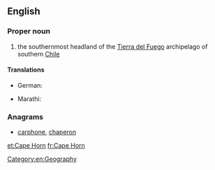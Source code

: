 ==English==
{{wikipedia}}

===Proper noun===
{{en-proper noun|head=[[cape|Cape]] [[horn|Horn]]}}

# the southernmost headland of the [[Tierra del Fuego]] archipelago of southern [[Chile]]

====Translations====
{{trans-top|southernmost headland of Tierra del Fuego}}
* German: {{t|de|Kap Hoorn|n}}
{{trans-mid}}
* Marathi: {{t|mr|केप हॉर्न|tr=kepa hǒrna|sc=Deva}}
{{trans-bottom}}

===Anagrams===
* [[carphone#English|carphone]], [[chaperon#English|chaperon]]

[[Category:en:Geography]]

[[et:Cape Horn]]
[[fr:Cape Horn]]